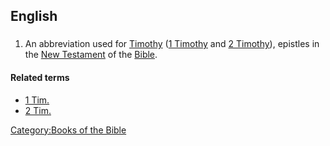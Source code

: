 ==English==
==={{abbreviation}}===
{{infl|en|abbreviation}}
# {{biblical}} An abbreviation used for [[Timothy]] ([[1 Timothy]] and [[2 Timothy]]), epistles in the [[New Testament]] of the [[Bible]].

====Related terms====
*[[1 Tim.]]
*[[2 Tim.]]

[[Category:Books of the Bible]]
